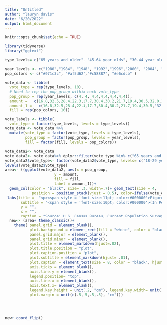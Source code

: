 ```yaml
---
title: "Untitled"
author: "lauryn davis"
date: "6/20/2022"
output: html_document
---
```


```r
knitr::opts_chunk$set(echo = TRUE)
```


```r
library(tidyverse)
library("ggtext")


```

```r
type_levels= c("65 years and older", "45-64 year olds", "30-44 year olds", "18-29 year olds")

year_levels <- c("1980","1984", "1988", "1992","1996","2000", "2004", "2008", "2012","2016")
pop_colors <- c("#971c3c", "#af5d62","#c58887", "#e6cdcb" )

vote_data <- tibble(
  vote_type = rep(type_levels, 10),
  # Need to rep the pop_group within each vote_type
  pop_group = rep(year_levels, c(4, 4, 4,4,4,4,4,4,4,4)),
  amount =   c(16.8,32.5,28.4,22.3,17.7,30.4,30.2,21.7,19.4,30.5,32.0,18.1,19,30.2,33.1,17.7,20.3,33.0,31.8,14.9,23.0,35.5,27.3,14.3,19.3,37.6,27.3,16.0,19.5,38.7,24.8,17.1,22.3,39.1,23.1,15.4,24.2,37.6,22.5,15.7),
  amount_1 =   c(16.8,32.5,28.4,22.3,17.7,30.4,30.2,21.7,19.4,30.5,"32.0",18.1,"19.0",30.2,33.1,17.7,20.3,"33.0",31.8,14.9,"20.0",35.5,27.3,14.3,"19.0",37.6,27.3,"16.0",19.5,38.7,24.8,17.1,22.3,39.1,23.1,15.4,24.2,37.6,22.5,15.7),
  fill = rep(pop_colors, 10))

vote_labels <- tibble(
  vote_type = factor(type_levels, levels = type_levels))
vote_data <- vote_data %>% 
  mutate(vote_type = factor(vote_type, levels = type_levels),
         pop_group = factor(pop_group, levels = year_levels),
         fill = factor(fill, levels = pop_colors))

vote_data2<- vote_data 
vote_data2<- vote_data%>% dplyr::filter(vote_type %in% c("65 years and older", "45-64 year olds", "30-44 year olds", "18-29 year olds"))
vote_data2$vote_type<- factor(vote_data2$vote_type, levels= c("18-29 year olds","30-44 year olds", "45-64 year olds" , "65 years and older"))
levels(vote_data2$vote_type)
area<- ((ggplot(vote_data2, aes(x = pop_group, 
                      y = amount, 
                      fill = fill, 
                      label = amount_1))+
  geom_col(color = "black", size= .2, width=.7)+ geom_text(size = 4, 
            position = position_stack(vjust = 0.5), color=ifelse(vote_data$vote_type=="18-29 year olds", 'black', 'white')) + scale_fill_manual(values = pop_colors))+
 labs(title =  "<p><span style = 'font-size:11pt; color:#000000'>Figure 2.</span></p><p><span style = 'font-size:12pt; color:#a21e3c'><b>Composition of American Voters by Age: Presidential Elections, 1980-2016</span></p>",
       subtitle = "<span style = 'font-size:10pt; color:#000000'>(In Percent).</span>",
       y = "",
       x = "",
       caption = "Source: U.S. Census Bureau, Current Population Survey, November 1980-2016.") + scale_fill_manual(labels= type_levels, values= pop_colors, name = ""))
  new<- (area+ theme_classic()+
    theme( panel.grid = element_blank(),
           plot.background = element_rect(fill = "white", color = "black"),
           panel.grid.major = element_blank(),
           panel.grid.minor = element_blank(),
           plot.title = element_markdown(hjust=.02),
           plot.title.position = "plot",
           plot.caption.position = "plot",
           plot.subtitle = element_markdown(hjust= .01), 
           plot.caption = element_text(size = 8, color = "black", hjust = 0),
           axis.ticks = element_blank(),
           axis.line.y = element_blank(),
           legend.position= "top",
           axis.line.x = element_blank(),
           axis.text.x= element_blank(),
           legend.key.height = unit(.2, "cm"), legend.key.width= unit(.9, "cm"),
           plot.margin = unit(c(.5,.5,.5,.5), "cm")))
  
  
     
      
new+ coord_flip()
```